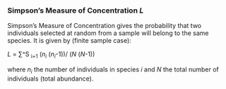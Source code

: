 ### Simpson's Measure of Concentration _L_

Simpson's Measure of Concentration gives the probability that two individuals selected at random from a sample will belong to the same species. It is given by (finite sample case):

_L_ = &sum;^S <sub>i=1</sub> (_n_<sub>_i_</sub> (_n_<sub>_i_</sub>-1))/ (_N_ (_N_-1))

where  _n_<sub>_i_</sub> the number of individuals in species _i_  and _N_ the total number of individuals (total abundance).

